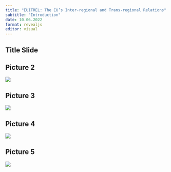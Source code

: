 ```yaml
---
title: "EUITREL: The EU’s Inter-regional and Trans-regional Relations"
subtitle: "Introduction"
date: 10.06.2022 
format: revealjs
editor: visual
---
```


## Title Slide

## Picture 2

![](images/Screen%20Shot%202022-10-08%20at%2014.25.33.png)

## Picture 3

![](images/9b27624e-af8a-4c5a-8b79-61456ea8db1e.JPG)

## Picture 4

![](images/3fa921b7-d8b3-4aa2-802d-c2a77d0afd32.JPG)

## Picture 5

![](images/273644ce-beb5-4e13-afa6-00e0eab3a06a.JPG)
